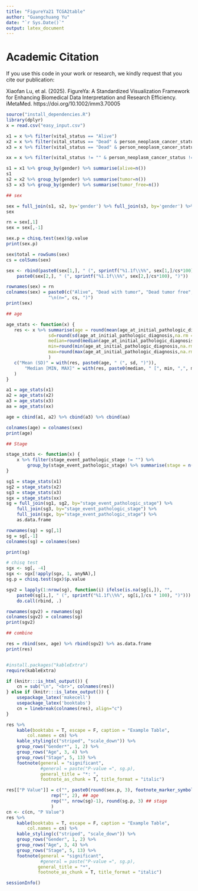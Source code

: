 ```yaml
---
title: "FigureYa21 TCGA2table"
author: "Guangchuang Yu"
date: "`r Sys.Date()`"
output: latex_document
---
```

# Academic Citation
If you use this code in your work or research, we kindly request that you cite our publication:

Xiaofan Lu, et al. (2025). FigureYa: A Standardized Visualization Framework for Enhancing Biomedical Data Interpretation and Research Efficiency. iMetaMed. https://doi.org/10.1002/imm3.70005



```r
source("install_dependencies.R")
library(dplyr)
x = read.csv("easy_input.csv")

x1 = x %>% filter(vital_status == "Alive") 
x2 = x %>% filter(vital_status == "Dead" & person_neoplasm_cancer_status == "WITH TUMOR") 
x3 = x %>% filter(vital_status == "Dead" & person_neoplasm_cancer_status == "TUMOR FREE")

xx = x %>% filter(vital_status != "" & person_neoplasm_cancer_status != "")

s1 = x1 %>% group_by(gender) %>% summarise(alive=n())
s1
s2 = x2 %>% group_by(gender) %>% summarise(tumor=n())
s3 = x3 %>% group_by(gender) %>% summarise(tumor_free=n())

## sex

sex = full_join(s1, s2, by='gender') %>% full_join(s3, by='gender') %>% as.data.frame
sex

rn = sex[,1]
sex = sex[,-1]

sex.p = chisq.test(sex)$p.value
print(sex.p)

sex$total = rowSums(sex)
cs = colSums(sex)

sex <- rbind(paste0(sex[1,], " (", sprintf("%1.1f\\%%", sex[1,]/cs*100), ")"),
    paste0(sex[2,], " (", sprintf("%1.1f\\%%", sex[2,]/cs*100), ")"))

rownames(sex) = rn
colnames(sex) = paste0(c("Alive", "Dead with tumor", "Dead tumor free", "Total"), 
                "\n(n=", cs, ")")
print(sex)

## age

age_stats <- function(x) {
   res <- x %>% summarise(age = round(mean(age_at_initial_pathologic_diagnosis,na.rm = T), 1), 
                sd=round(sd(age_at_initial_pathologic_diagnosis,na.rm = T), 1),
                median=round(median(age_at_initial_pathologic_diagnosis,na.rm = T), 1),
                min=round(min(age_at_initial_pathologic_diagnosis,na.rm = T), 1),
                max=round(max(age_at_initial_pathologic_diagnosis,na.rm = T), 1)
                )
   c("Mean (SD)" = with(res, paste0(age, " (", sd, ")")),
       "Median [MIN, MAX]" = with(res, paste0(median, " [", min, ",", max, "]"))#,
   )             
}

a1 = age_stats(x1)
a2 = age_stats(x2)
a3 = age_stats(x3)
aa = age_stats(xx)

age = cbind(a1, a2) %>% cbind(a3) %>% cbind(aa)

colnames(age) = colnames(sex)
print(age)

## Stage

stage_stats <- function(x) {
    x %>% filter(stage_event_pathologic_stage != "") %>% 
        group_by(stage_event_pathologic_stage) %>% summarise(stage = n())
}

sg1 = stage_stats(x1)
sg2 = stage_stats(x2)
sg3 = stage_stats(x3)
sgx = stage_stats(xx)
sg = full_join(sg1, sg2, by="stage_event_pathologic_stage") %>% 
    full_join(sg3, by="stage_event_pathologic_stage") %>% 
    full_join(sgx, by="stage_event_pathologic_stage") %>% 
    as.data.frame

rownames(sg) = sg[,1]
sg = sg[,-1]
colnames(sg) = colnames(sex)

print(sg)

# chisq test
sgx <- sg[, -4]
sgx <- sgx[!apply(sgx, 1, anyNA),]
sg.p = chisq.test(sgx)$p.value

sgv2 = lapply(1:nrow(sg), function(i) ifelse(is.na(sg[i,]), "", 
    paste0(sg[i,], " (", sprintf("%1.1f\\%%", sg[i,]/cs * 100), ")"))) %>% 
    do.call(rbind, .)

rownames(sgv2) = rownames(sg)
colnames(sgv2) = colnames(sg)
print(sgv2)

## combine

res = rbind(sex, age) %>% rbind(sgv2) %>% as.data.frame
print(res)


#install.packages("kableExtra")
require(kableExtra)

if (knitr:::is_html_output()) {
    cn = sub("\n", "<br>", colnames(res))
} else if (knitr:::is_latex_output()) {
    usepackage_latex('makecell')
    usepackage_latex('booktabs')
    cn = linebreak(colnames(res), align="c")
}   

res %>%
    kable(booktabs = T, escape = F, caption = "Example Table",
        col.names = cn) %>%
    kable_styling(c("striped", "scale_down")) %>%
    group_rows("Gender*", 1, 2) %>% 
    group_rows("Age", 3, 4) %>% 
    group_rows("Stage", 5, 13) %>% 
    footnote(general = "significant",
             #general = paste("P-value =", sg.p), 
             general_title = "*: ", 
             footnote_as_chunk = T, title_format = "italic")
```

\newpage

```r
res[["P Value"]] = c("", paste0(round(sex.p, 3), footnote_marker_symbol(1)), ## sex
                 rep("", 2), ## age
                 rep("", nrow(sg)-1), round(sg.p, 3) ## stage
                 )
cn <- c(cn, "P Value") 
res %>%
    kable(booktabs = T, escape = F, caption = "Example Table",
        col.names = cn) %>%
    kable_styling(c("striped", "scale_down")) %>%
    group_rows("Gender", 1, 2) %>% 
    group_rows("Age", 3, 4) %>% 
    group_rows("Stage", 5, 13) %>% 
    footnote(general = "significant", 
             #general = paste("P-value =", sg.p), 
            general_title = "*", 
            footnote_as_chunk = T, title_format = "italic")
```

\newpage

```r
sessionInfo()
```